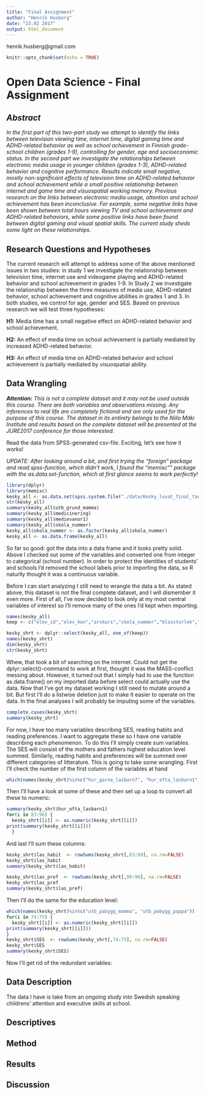 ```yaml
---
title: "Final Assignment"
author: "Henrik Husberg"
date: "23.02 2017"
output: html_document
---
```

henrik.husberg@gmail.com
```r
knitr::opts_chunk$set(echo = TRUE)
```

# Open Data Science - Final Assignment

## _Abstract_

_In the first part of this two-part study we attempt to identify the links between television viewing time, internet time, digital gaming time and ADHD-related behavior as well as school achievement in Finnish grade-school children (grades 1-9), controlling for gender, age and socioeconomic status. In the second part we investigate the relationships between electronic media usage in younger children (grades 1-3), ADHD-related behavior and cognitive performance. Results indicate small negative, mostly non-significant effects of television time on ADHD-related behavior and school achievement while a small positive relationship between internet and game time and visuospatial working memory. Previous research on the links between electronic media usage, attention and school achievement has been inconclusive. For example, some negative links have been shown between total hours viewing TV and school achievement and ADHD-related behaviors, while some positive links have been found between digital gaming and visual spatial skills. The current study sheds some light on these relationships._

## Research Questions and Hypotheses

The current research will attempt to address some of the above mentioned issues in two studies: in study 1 we investigate the relationship between television time, internet use and videogame playing and ADHD-related behavior and school achievement in grades 1-9. In Study 2 we investigate the relationship between the three measures of media use, ADHD-related behavior, school achievement and cognitive abilities in grades 1 and 3. In both studies, we control for age, gender and SES. Based on previous research we will test three hypotheses:

**H1:** Media time has a small negative effect on ADHD-related behavior and school achievement.

**H2:** An effect of media time on school achievement is partially mediated by increased ADHD-related behavior.

**H3:** An effect of media time on ADHD-related behavior and school achievement is partially mediated by visuospatial ability.

## Data Wrangling

_**Attention:** This is not a complete dataset and it may not be used outside this course. There are both variables and observations missing. Any inferences to real life are completely fictional and are only used for the purpose of this course. The dataset in its entirety belongs to the Niilo Mäki Institute and results based on the complete dataset will be presented at the JURE2017 conference for those interested._

Read the data from SPSS-generated csv-file. Exciting, let's see how it works!

_UPDATE: After looking around a bit, and first trying the "foreign" package and read.spss-function, which didn't work, I found the "memisc"" package with the as.data.set-function, which at first glance seems to work perfectly!_


```r
library(dplyr)
library(memisc)
kesky_all <- as.data.set(spss.system.file("./data/Kesky_luvat_final_tausta_very_short_1.sav"))
str(kesky_all)
summary(kesky_all$utb_grund_mamma)
summary(kesky_all$medicinering)
summary(kesky_all$medievanor1)
summary(kesky_all$skola_nummer)
kesky_all$skola_nummer <- as.factor(kesky_all$skola_nummer)
kesky_all <- as.data.frame(kesky_all)
```
So far so good: got the data into a data frame and it looks pretty solid. Above I checked out some of the variables and converted one from integer to categorical (school number). In order to protect the identities of students' and schools I'd removed the school labels prior to importing the data, so R naturlly thought it was a continuous variable. 

Before I can start analyzing I still need to wrangle the data a bit. As stated above, this dataset is not the final complete dataset, and I will dismember it even more. First of all, I've now decided to look only at my most central variables of interest so I'll remove many of the ones I'd kept when importing.

```r
names(kesky_all)
keep <- c("elev_id","elev_kon","arskurs","skola_nummer","klasstorlek","dist_01","dist_02","dist_03","dist_04","imp_05","imp_06","imp_07","imp_08","imp_09","imp_10","imp_11","imp_12","imp_13","moto_14","moto_15","moto_16","moto_17","moto_18","moto_19","moto_20","rikt_21","rikt_22","rikt_23","rikt_24","rikt_25","uppr_26","uppr_27","uppr_28","uppr_29","uppr_30","uppr_31","skif_32","skif_33","skif_34","skif_35","efig_36","efig_37","efig_38","efig_39","efig_40","efig_sum","efpl_41","efpl_42","efpl_43","efpl_44","efutf_45","efutf_46","efutf_47","efutf_48","efutf_49","efutf_50","efutf_51","efutf_52","efutv_53","efutv_54","efutv_55","starka_sum","inlarningssvarigheter","stadatgarder","ped_bed","ped_utr","paverkar","beteende","anstranga","vitsord_ma","vitsord_mo","utb_grund_mamma","utb_grund_pappa","utb_pabygg_mamma","utb_pabygg_pappa","gatt_om_arskurs","skolform","medicinering","barn_sprak","medievanor1","medievanor2","medievanor3","hur_ofta_lasbarn1","hur_ofta_lasbarn2","hur_ofta_lasbarn3","hur_ofta_lasbarn4","hur_ofta_lasbarn5","hur_ofta_lasbarn6","hur_ofta_lasbarn7","hur_garna_lasbarn1","hur_garna_lasbarn2","hur_garna_lasbarn3","hur_garna_lasbarn4","hur_garna_lasbarn5","hur_garna_lasbarn6","hur_garna_lasbarn7","hur_manga_bocker1","hur_manga_bocker2","borjade_lasforbarn")

kesky_shrt <- dplyr::select(kesky_all, one_of(keep))
names(kesky_shrt)
dim(kesky_shrt)
str(kesky_shrt)
```
Whew, that took a bit of searching on the internet. Could not get the dplyr::select()-command to work at first, thought it was the MASS-conflict messing about. However, it turned out that I simply had to use the function as.data.frame() on my imported data before select could actually use the data. Now that I've got my dataset working I still need to mutate around a bit. But first I'll do a listwise deletion just to make it easier to operate on the data. In the final analyses I will probably be imputing some of the variables.

```r
complete.cases(kesky_shrt)
summary(kesky_shrt)
```


For now, I have too many variables describing SES, reading habits and reading preferences. I want to aggregate these so I have one variable describing each phenomenon. To do this I'll simply create sum variables. The SES will consist of the mothers and fathers highest education level summed. Similarly, reading habits and preferences will be summed over different categories of litterature. This is going to take some wrangling. First I'll check the number of the first column of the variables at hand

```r
which(names(kesky_shrt)%in%c("hur_garna_lasbarn7", "hur_ofta_lasbarn1"))
```

Then I'll have a look at some of these and then set up a loop to convert all these to numeric:
```r
summary(kesky_shrt$hur_ofta_lasbarn1)
for(i in 83:96) {
  kesky_shrt[[i]] <- as.numeric(kesky_shrt[[i]])
print(summary(kesky_shrt[[i]]))
  } 
```

And last I'll sum these columns:
```r
kesky_shrt$las_habit  <- rowSums(kesky_shrt[,83:89], na.rm=FALSE)
kesky_shrt$las_habit
summary(kesky_shrt$las_habit)

kesky_shrt$las_pref  <- rowSums(kesky_shrt[,90:96], na.rm=FALSE)
kesky_shrt$las_pref
summary(kesky_shrt$las_pref)
```
Then I'll do the same for the education level:

```r
which(names(kesky_shrt)%in%c("utb_pabygg_mamma", "utb_pabygg_pappa"))
for(i in 74:75) {
  kesky_shrt[[i]] <- as.numeric(kesky_shrt[[i]])
print(summary(kesky_shrt[[i]]))
}
kesky_shrt$SES  <- rowSums(kesky_shrt[,74:75], na.rm=FALSE)
kesky_shrt$SES
summary(kesky_shrt$SES)
```
Now I'll get rid of the redundant variables:


<!--
Getting rid of NA's:
complete.cases(human)

# print out the data along with a completeness indicator as the last column
data.frame(human[-1], comp = complete.cases(human))

# filter out all rows with NA values
human_ <- filter(human, complete.cases(human) == TRUE)
human_
-->
## Data Description

The data I have is take from an ongoing study into Swedish speaking childrens' attention and executive skills at school. 

## Descriptives

## Method

## Results

## Discussion
